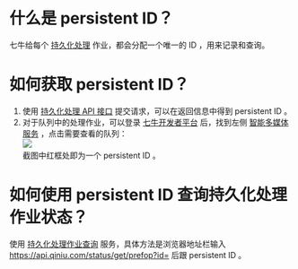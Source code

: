 # 什么是 persistent ID？  
七牛给每个 [持久化处理](/dora/manual/3686) 作业，都会分配一个唯一的 ID ，用来记录和查询。  
# 如何获取 persistent ID？
1. 使用 [持久化处理 API 接口](/dora/manual/1291) 提交请求，可以在返回信息中得到 persistent ID 。  
2. 对于队列中的处理作业，可以登录 [七牛开发者平台](https://portal.qiniu.com) 后，找到左侧 [智能多媒体服务](https://portal.qiniu.com/dora) ，点击需要查看的队列：  
![](https://dn-odum9helk.qbox.me/FrMdH_vDYAslco2Av6O-3lzB5bLZ)    
截图中红框处即为一个 persistent ID 。  

# 如何使用 persistent ID 查询持久化处理作业状态？
使用 [持久化处理作业查询](/dora/manual/1294) 服务，具体方法是浏览器地址栏输入 https://api.qiniu.com/status/get/prefop?id= 后跟 persistent ID 。